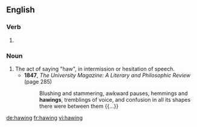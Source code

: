 ==English==

===Verb===
{{head|en|present participle}}

# {{present participle of|haw|lang=en|nocat=1}}

===Noun===
{{en-noun}}

# The act of saying "haw", in intermission or hesitation of speech.
#* '''1847''', ''The University Magazine: A Literary and Philosophic Review'' (page 285)
#*: Blushing and stammering, awkward pauses, hemmings and '''hawings''', tremblings of voice, and confusion in all its shapes there were between them {{...}}

[[de:hawing]]
[[fr:hawing]]
[[vi:hawing]]